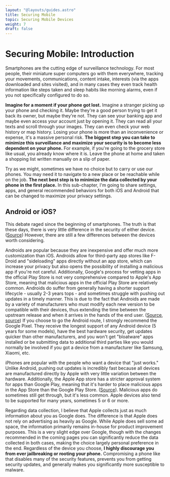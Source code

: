 ```yaml
---
layout: "@layouts/guides.astro"
title: Securing Mobile
topic: Securing Mobile Devices
weight: 7
draft: false
---
```


# Securing Mobile: Introduction

Smartphones are the cutting edge of surveillance technology. For most people, their miniature super computers go with them everywhere, tracking your movements, communications, content intake, interests (via the apps downloaded and sites visited), and in many cases they even track health information like steps taken and sleep habits like morning alarms, even if you not specifically configured to do so.

**Imagine for a moment if your phone got lost.** Imagine a stranger picking up your phone and checking it. Maybe they're a good person trying to get it back its owner, but maybe they're not. They can see your banking app and maybe even access your account just by opening it. They can read all your texts and scroll through your images. They can even check your web history or map history. Losing your phone is more than an inconvenience or expense, it's a massive personal risk. **The biggest step you can take to minimize this surveillance and maximize your security is to become less dependent on your phone.** For example, if you're going to the grocery store like usual, you already know where it is. Leave the phone at home and taken a shopping list written manually on a slip of paper.

Try as we might, sometimes we have no choice but to carry or use our phones. You may need it to navigate to a new place or be reachable while on the job. **The next best step is to minimize the data collected by your phone in the first place.** In this sub-chapter, I'm going to share settings, apps, and general recommended behaviors for both iOS and Android that can be changed to maximize your privacy settings.

## Android or iOS?

This debate raged since the beginning of smartphones. The truth is that these days, there is very little difference in the security of either device. ([Source](https://www.wired.com/story/android-zero-day-more-than-ios-zerodium/)) However, there are still a few differences between the devices worth considering.

Androids are popular because they are inexpensive and offer much more customization than iOS. Androids allow for third-party app stores like F-Droid and "sideloading" apps directly without an app store, which can increase your privacy but also opens the possibility of installing a malicious app if you're not careful. Additionally, Google's process for vetting apps in the official Play Store is not very comprehensive compared to Apple's App Store, meaning that malicious apps in the official Play Store are relatively common. Androids do suffer from generally having a shorter support lifecycle - usually 2-3 years tops - and sometimes struggle with pushing out updates in a timely manner. This is due to the fact that Androids are made by a variety of manufacturers who must modify each new version to be compatible with their devices, thus extending the time between the upstream release and when it arrives in the hands of the end user. ([Source](https://www.tomsguide.com/us/old-phones-unsafe,news-24846.html), [source](https://9to5google.com/2023/01/18/android-13-device-distribution/)) If you choose to go the Android route, I strongly recommend the Google Pixel. They receive the longest support of any Android device (5 years for some models), have the best hardware security, get updates quicker than other manufacturers, and you won't get "bloatware" apps installed or be submitting data to additional third parties like you would normally be involved if you got a device from a manufacturer like Samsung, Xiaomi, etc.

iPhones are popular with the people who want a device that "just works." Unlike Android, pushing out updates is incredibly fast because all devices are manufactured directly by Apple with very little variation between the hardware. Additionally, the Apple App store has a stricter approval system for apps than Google Play, meaning that it's harder to place malicious apps in the App Store than the Google Play Store. ([Source](https://nordvpn.com/blog/ios-vs-android-security/)). Malicious apps do sometimes still get through, but it's less common. Apple devices also tend to be supported for many years, sometimes 5 or 6 or more.

Regarding data collection, I believe that Apple collects just as much information about you as Google does. The difference is that Apple does not rely on advertising as heavily as Google. While Apple does sell some ad space, the information primarily remains in-house for product improvement purposes. This is a very slight edge over Google, though with the changes recommended in the coming pages you can significantly reduce the data collected in both cases, making the choice largely personal preference in the end. Regardless of the device you choose, **I highly discourage you from ever jailbreaking or rooting your phone.** Compromising a phone like that disables many of the security features, prevents you from getting security updates, and generally makes you significantly more susceptible to malware.
